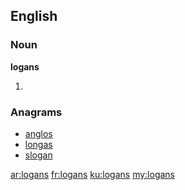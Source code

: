 ==English==

===Noun===
'''logans'''

# {{plural of|logan}}

===Anagrams===
* [[anglos#English|anglos]]
* [[longas#English|longas]]
* [[slogan#English|slogan]]

[[ar:logans]]
[[fr:logans]]
[[ku:logans]]
[[my:logans]]